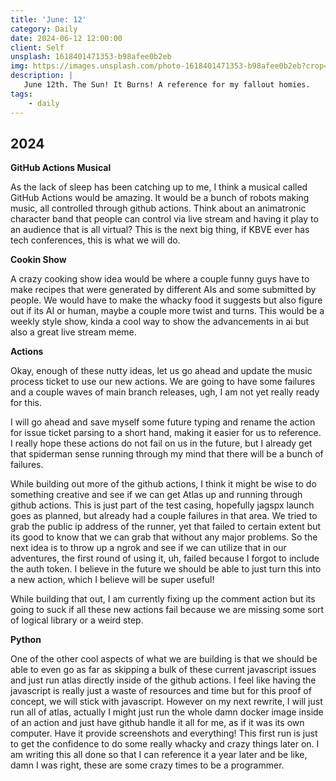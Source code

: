 ```yaml
---
title: 'June: 12'
category: Daily
date: 2024-06-12 12:00:00
client: Self
unsplash: 1618401471353-b98afee0b2eb
img: https://images.unsplash.com/photo-1618401471353-b98afee0b2eb?crop=entropy&cs=srgb&fm=jpg&ixid=MnwzNjM5Nzd8MHwxfHJhbmRvbXx8fHx8fHx8fDE2ODE3NDg2ODY&ixlib=rb-4.0.3&q=85
description: |
   June 12th. The Sun! It Burns! A reference for my fallout homies.
tags:
    - daily
---
```


## 2024

**GitHub Actions Musical**

As the lack of sleep has been catching up to me, I think a musical called GitHub Actions would be amazing. It would be a bunch of robots making music, all controlled through github actions. Think about an animatronic character band that people can control via live stream and having it play to an audience that is all virtual? This is the next big thing, if KBVE ever has tech conferences, this is what we will do.


**Cookin Show**

A crazy cooking show idea would be where a couple funny guys have to make recipes that were generated by different AIs and some submitted by people. We would have to make the whacky food it suggests but also figure out if its AI or human, maybe a couple more twist and turns. This would be a weekly style show, kinda a cool way to show the advancements in ai but also a great live stream meme.

**Actions**

Okay, enough of these nutty ideas, let us go ahead and update the music process ticket to use our new actions. We are going to have some failures and a couple waves of main branch releases, ugh, I am not yet really ready for this.

I will go ahead and save myself some future typing and rename the action for issue ticket parsing to a short hand, making it easier for us to reference. I really hope these actions do not fail on us in the future, but I already get that spiderman sense running through my mind that there will be a bunch of failures.

While building out more of the github actions, I think it might be wise to do something creative and see if we can get Atlas up and running through github actions. This is just part of the test casing, hopefully jagspx launch goes as planned, but already had a couple failures in that area. We tried to grab the public ip address of the runner, yet that failed to certain extent but its good to know that we can grab that without any major problems. So the next idea is to throw up a ngrok and see if we can utilize that in our adventures, the first round of using it, uh, failed because I forgot to include the auth token. I believe in the future we should be able to just turn this into a new action, which I believe will be super useful!

While building that out, I am currently fixing up the comment action but its going to suck if all these new actions fail because we are missing some sort of logical library or a weird step.

**Python**

One of the other cool aspects of what we are building is that we should be able to even go as far as skipping a bulk of these current javascript issues and just run atlas directly inside of the github actions. I feel like having the javascript is really just a waste of resources and time but for this proof of concept, we will stick with javascript. However on my next rewrite, I will just run all of atlas, actually I might just run the whole damn docker image inside of an action and just have github handle it all for me, as if it was its own computer. Have it provide screenshots and everything! This first run is just to get the confidence to do some really whacky and crazy things later on. I am writing this all done so that I can reference it a year later and be like, damn I was right, these are some crazy times to be a programmer.
